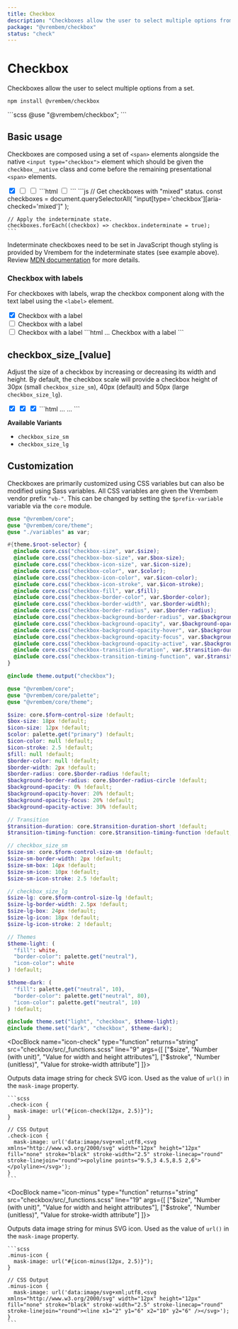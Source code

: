 ```yaml
---
title: Checkbox
description: "Checkboxes allow the user to select multiple options from a set."
package: "@vrembem/checkbox"
status: "check"
---
```



# Checkbox

Checkboxes allow the user to select multiple options from a set.

```sh
npm install @vrembem/checkbox
```

<CodeExample lang="scss">
  ```scss
  @use "@vrembem/checkbox";
  ```
</CodeExample>

## Basic usage

Checkboxes are composed using a set of `<span>` elements alongside the native `<input type="checkbox">` element which should be given the `checkbox__native` class and come before the remaining presentational `<span>` elements.

<CodeExample tabs>
  <Fragment slot="output">
    <span class="checkbox">
      <input class="checkbox__native" type="checkbox" checked />
      <span class="checkbox__background">
        <span class="checkbox__box">
          <span class="checkbox__icon"></span>
        </span>
      </span>
    </span>
    <span class="checkbox">
      <input class="checkbox__native" type="checkbox" aria-checked="mixed" />
      <span class="checkbox__background">
        <span class="checkbox__box">
          <span class="checkbox__icon"></span>
        </span>
      </span>
    </span>
    <span class="checkbox">
      <input class="checkbox__native" type="checkbox" />
      <span class="checkbox__background">
        <span class="checkbox__box">
          <span class="checkbox__icon"></span>
        </span>
      </span>
    </span>
  </Fragment>
  <Fragment slot="tab-html">
    ```html
    <span class="checkbox">
      <input class="checkbox__native" type="checkbox" />
      <span class="checkbox__background">
        <span class="checkbox__box">
          <span class="checkbox__icon"></span>
        </span>
      </span>
    </span>
    ```
  </Fragment>
  <Fragment slot="tab-js">
    ```js
    // Get checkboxes with "mixed" status.
    const checkboxes = document.querySelectorAll(
      "input[type='checkbox'][aria-checked='mixed']"
    );

    // Apply the indeterminate state.
    checkboxes.forEach((checkbox) => checkbox.indeterminate = true);
    ```
  </Fragment>
</CodeExample>

Indeterminate checkboxes need to be set in JavaScript though styling is provided by Vrembem for the indeterminate states (see example above). Review [MDN documentation](https://developer.mozilla.org/en-US/docs/Web/CSS/:indeterminate) for more details.


### Checkbox with labels

For checkboxes with labels, wrap the checkbox component along with the text label using the `<label>` element.

<CodeExample>
  <Fragment slot="output">
    <label class="display-inline-flex flex-align-center flex-gap-xs">
      <span class="checkbox">
        <input class="checkbox__native" type="checkbox" checked />
        <span class="checkbox__background">
          <span class="checkbox__box">
            <span class="checkbox__icon"></span>
          </span>
        </span>
      </span>
      <span>Checkbox with a label</span>
    </label>
    <br />
    <label class="display-inline-flex flex-align-center flex-gap-xs">
      <span class="checkbox">
        <input class="checkbox__native" type="checkbox" aria-checked="mixed" />
        <span class="checkbox__background">
          <span class="checkbox__box">
            <span class="checkbox__icon"></span>
          </span>
        </span>
      </span>
      <span>Checkbox with a label</span>
    </label>
    <br />
    <label class="display-inline-flex flex-align-center flex-gap-xs">
      <span class="checkbox">
        <input class="checkbox__native" type="checkbox" />
        <span class="checkbox__background">
          <span class="checkbox__box">
            <span class="checkbox__icon"></span>
          </span>
        </span>
      </span>
      <span>Checkbox with a label</span>
    </label>
  </Fragment>
  ```html
  <label>
    <span class="checkbox">
      ...
    </span>
    <span>Checkbox with a label</span>
  </label>
  ```
</CodeExample>

## checkbox_size_[value]

Adjust the size of a checkbox by increasing or decreasing its width and height. By default, the checkbox scale will provide a checkbox height of 30px (small `checkbox_size_sm`), 40px (default) and 50px (large `checkbox_size_lg`).

<CodeExample>
  <Fragment slot="output">
    <span class="checkbox checkbox_size_sm">
      <input class="checkbox__native" type="checkbox" checked />
      <span class="checkbox__background">
        <span class="checkbox__box">
          <span class="checkbox__icon"></span>
        </span>
      </span>
    </span>
    <span class="checkbox">
      <input class="checkbox__native" type="checkbox" checked />
      <span class="checkbox__background">
        <span class="checkbox__box">
          <span class="checkbox__icon"></span>
        </span>
      </span>
    </span>
    <span class="checkbox checkbox_size_lg">
      <input class="checkbox__native" type="checkbox" checked />
      <span class="checkbox__background">
        <span class="checkbox__box">
          <span class="checkbox__icon"></span>
        </span>
      </span>
    </span>
  </Fragment>
  ```html
  <span class="checkbox checkbox_size_sm">
    ...
  </span>

  <span class="checkbox checkbox_size_lg">
    ...
  </span>
  ```
</CodeExample>

**Available Variants**

- `checkbox_size_sm`
- `checkbox_size_lg`

## Customization

Checkboxes are primarily customized using CSS variables but can also be modified using Sass variables. All CSS variables are given the Vrembem vendor prefix `"vb-"`. This can be changed by setting the `$prefix-variable` variable via the `core` module.

<DocBlock name="CSS Variables" src="checkbox/src/_root.scss">

  ```scss
  @use "@vrembem/core";
  @use "@vrembem/core/theme";
  @use "./variables" as var;

  #{theme.$root-selector} {
    @include core.css("checkbox-size", var.$size);
    @include core.css("checkbox-box-size", var.$box-size);
    @include core.css("checkbox-icon-size", var.$icon-size);
    @include core.css("checkbox-color", var.$color);
    @include core.css("checkbox-icon-color", var.$icon-color);
    @include core.css("checkbox-icon-stroke", var.$icon-stroke);
    @include core.css("checkbox-fill", var.$fill);
    @include core.css("checkbox-border-color", var.$border-color);
    @include core.css("checkbox-border-width", var.$border-width);
    @include core.css("checkbox-border-radius", var.$border-radius);
    @include core.css("checkbox-background-border-radius", var.$background-border-radius);
    @include core.css("checkbox-background-opacity", var.$background-opacity);
    @include core.css("checkbox-background-opacity-hover", var.$background-opacity-hover);
    @include core.css("checkbox-background-opacity-focus", var.$background-opacity-focus);
    @include core.css("checkbox-background-opacity-active", var.$background-opacity-active);
    @include core.css("checkbox-transition-duration", var.$transition-duration);
    @include core.css("checkbox-transition-timing-function", var.$transition-timing-function);
  }

  @include theme.output("checkbox");
  ```
</DocBlock>

<DocBlock name="SCSS Variables" src="checkbox/src/_variables.scss">

  ```scss
  @use "@vrembem/core";
  @use "@vrembem/core/palette";
  @use "@vrembem/core/theme";

  $size: core.$form-control-size !default;
  $box-size: 18px !default;
  $icon-size: 12px !default;
  $color: palette.get("primary") !default;
  $icon-color: null !default;
  $icon-stroke: 2.5 !default;
  $fill: null !default;
  $border-color: null !default;
  $border-width: 2px !default;
  $border-radius: core.$border-radius !default;
  $background-border-radius: core.$border-radius-circle !default;
  $background-opacity: 0% !default;
  $background-opacity-hover: 20% !default;
  $background-opacity-focus: 20% !default;
  $background-opacity-active: 30% !default;

  // Transition
  $transition-duration: core.$transition-duration-short !default;
  $transition-timing-function: core.$transition-timing-function !default;

  // checkbox_size_sm
  $size-sm: core.$form-control-size-sm !default;
  $size-sm-border-width: 2px !default;
  $size-sm-box: 14px !default;
  $size-sm-icon: 10px !default;
  $size-sm-icon-stroke: 2.5 !default;

  // checkbox_size_lg
  $size-lg: core.$form-control-size-lg !default;
  $size-lg-border-width: 2.5px !default;
  $size-lg-box: 24px !default;
  $size-lg-icon: 18px !default;
  $size-lg-icon-stroke: 2 !default;

  // Themes
  $theme-light: (
    "fill": white,
    "border-color": palette.get("neutral"),
    "icon-color": white
  ) !default;

  $theme-dark: (
    "fill": palette.get("neutral", 10),
    "border-color": palette.get("neutral", 80),
    "icon-color": palette.get("neutral", 10)
  ) !default;

  @include theme.set("light", "checkbox", $theme-light);
  @include theme.set("dark", "checkbox", $theme-dark);
  ```
</DocBlock>

<DocBlock name="icon-check" type="function" returns="string" src="checkbox/src/_functions.scss" line="9" args={[
  ["$size", "Number (with unit)", "Value for width and height attributes"],
  ["$stroke", "Number (unitless)", "Value for stroke-width attribute"]
]}>
  <p>Outputs data image string for check SVG icon. Used as the value of <code>url()</code> in the <code>mask-image</code> property.</p>

  <Fragment slot="example">

    ```scss
    .check-icon {
      mask-image: url("#{icon-check(12px, 2.5)}");
    }

    // CSS Output
    .check-icon {
      mask-image: url('data:image/svg+xml;utf8,<svg xmlns="http://www.w3.org/2000/svg" width="12px" height="12px" fill="none" stroke="black" stroke-width="2.5" stroke-linecap="round" stroke-linejoin="round"><polyline points="9.5,3 4.5,8.5 2,6"></polyline></svg>');
    }
    ```
  </Fragment>
</DocBlock>

<DocBlock name="icon-minus" type="function" returns="string" src="checkbox/src/_functions.scss" line="19" args={[
  ["$size", "Number (with unit)", "Value for width and height attributes"],
  ["$stroke", "Number (unitless)", "Value for stroke-width attribute"]
]}>
  <p>Outputs data image string for minus SVG icon. Used as the value of <code>url()</code> in the <code>mask-image</code> property.</p>

  <Fragment slot="example">

    ```scss
    .minus-icon {
      mask-image: url("#{icon-minus(12px, 2.5)}");
    }

    // CSS Output
    .minus-icon {
      mask-image: url('data:image/svg+xml;utf8,<svg xmlns="http://www.w3.org/2000/svg" width="12px" height="12px" fill="none" stroke="black" stroke-width="2.5" stroke-linecap="round" stroke-linejoin="round"><line x1="2" y1="6" x2="10" y2="6" /></svg>');
    }
    ```
  </Fragment>
</DocBlock>
